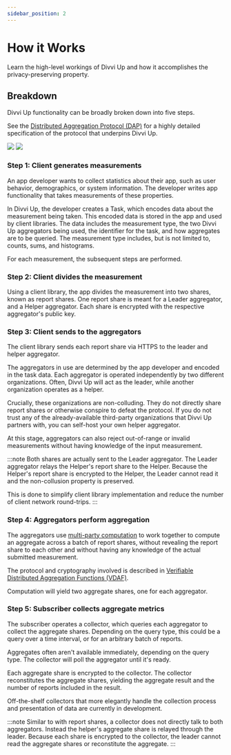 ```yaml
---
sidebar_position: 2
---
```


# How it Works

Learn the high-level workings of Divvi Up and how it accomplishes the
privacy-preserving property.

## Breakdown

Divvi Up functionality can be broadly broken down into five steps.

See the [Distributed Aggregation Protocol (DAP)][DAP] for a highly detailed
specification of the protocol that underpins Divvi Up.

<!-- TODO(inahga): Consider making this a more detailed `mermaid` diagram -->

![](../static/how-it-works.png#gh-dark-mode-only)
![](../static/how-it-works-light.jpg#gh-light-mode-only)

### Step 1: Client generates measurements

An app developer wants to collect statistics about their app, such as user
behavior, demographics, or system information. The developer writes app
functionality that takes measurements of these properties.

In Divvi Up, the developer creates a Task, which encodes data about the
measurement being taken. This encoded data is stored in the app and used by
client libraries. The data includes the measurement type, the two Divvi Up
aggregators being used, the identifier for the task, and how aggregates are to
be queried. The measurement type includes, but is not limited to, counts, sums,
and histograms.

For each measurement, the subsequent steps are performed.

### Step 2: Client divides the measurement

Using a client library, the app divides the measurement into two shares, known
as report shares. One report share is meant for a Leader aggregator, and a
Helper aggregator. Each share is encrypted with the respective aggregator's
public key.

### Step 3: Client sends to the aggregators

The client library sends each report share via HTTPS to the leader and helper
aggregator.

The aggregators in use are determined by the app developer and encoded in the
task data. Each aggregator is operated independently by two different
organizations. Often, Divvi Up will act as the leader, while another
organization operates as a helper.

<!-- TODO(#11): link BYOH guide here -->

Crucially, these organizations are non-colluding. They do not directly share
report shares or otherwise conspire to defeat the protocol. If you do not trust
any of the already-available third-party organizations that Divvi Up partners
with, you can self-host your own helper aggregator.

At this stage, aggregators can also reject out-of-range or invalid measurements
without having knowledge of the input measurement.

:::note 
Both shares are actually sent to the Leader aggregator. The Leader
aggregator relays the Helper's report share to the Helper. Because the Helper's
report share is encrypted to the Helper, the Leader cannot read it and the
non-collusion property is preserved.

This is done to simplify client library implementation and reduce the number of
client network round-trips.
:::

### Step 4: Aggregators perform aggregation

The aggregators use [multi-party computation][MPC] to work together to compute
an aggregate across a batch of report shares, without revealing the report share
to each other and without having any knowledge of the actual submitted
measurement.

The protocol and cryptography involved is described in [Verifiable Distributed
Aggregation Functions (VDAF)][VDAF].

Computation will yield two aggregate shares, one for each aggregator.

### Step 5: Subscriber collects aggregate metrics

The subscriber operates a collector, which queries each aggregator to collect
the aggregate shares. Depending on the query type, this could be a query over a
time interval, or for an arbitrary batch of reports.

Aggregates often aren't available immediately, depending on the query type. The
collector will poll the aggregator until it's ready.

Each aggregate share is encrypted to the collector. The collector reconstitutes
the aggregate shares, yielding the aggregate result and the number of reports
included in the result.

<!--
TODO(https://github.com/divviup/janus-ops/issues/1005): we should make mention of the adapters we
come up with here.
-->

Off-the-shelf collectors that more elegantly handle the collection process and
presentation of data are currently in development.

:::note 
Similar to with report shares, a collector does not directly talk to
both aggregators. Instead the helper's aggregate share is relayed through the
leader. Because each share is encrypted to the collector, the leader cannot read
the aggregate shares or reconstitute the aggregate.
:::

[DAP]: https://datatracker.ietf.org/doc/draft-irtf-cfrg-vdaf/
[MPC]: https://en.wikipedia.org/wiki/Secure_multi-party_computation
[VDAF]: https://datatracker.ietf.org/doc/draft-irtf-cfrg-vdaf/
